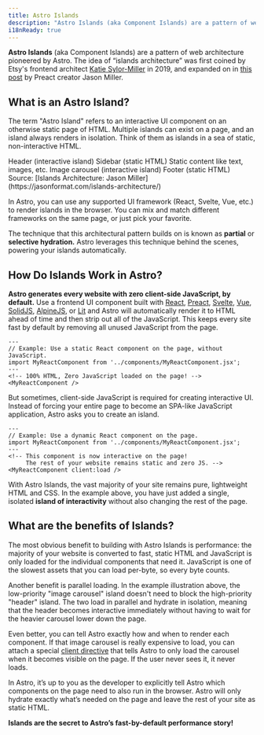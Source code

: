 ```yaml
---
title: Astro Islands
description: "Astro Islands (aka Component Islands) are a pattern of web architecture pioneered by Astro. “Islands architecture” was first coined by Etsy's frontend architect Katie Sylor-Miller in 2019, and expanded on by Preact creator Jason Miller."
i18nReady: true
---
```



**Astro Islands** (aka Component Islands) are a pattern of web architecture pioneered by Astro. The idea of “islands architecture” was first coined by Etsy's frontend architect [Katie Sylor-Miller](https://twitter.com/ksylor) in 2019, and expanded on in [this post](https://jasonformat.com/islands-architecture/) by Preact creator Jason Miller.

## What is an Astro Island?

The term "Astro Island" refers to an interactive UI component on an otherwise static page of HTML. Multiple islands can exist on a page, and an island always renders in isolation. Think of them as islands in a sea of static, non-interactive HTML.

<IslandsDiagram>
  <Fragment slot="headerApp">Header (interactive island)</Fragment>
  <Fragment slot="sidebarApp">Sidebar (static HTML)</Fragment>
  <Fragment slot="main">
    Static content like text, images, etc.
  </Fragment>
  <Fragment slot="carouselApp">Image carousel (interactive island)</Fragment>
  <Fragment slot="footer">Footer (static HTML)</Fragment>
  <Fragment slot="source">Source: [Islands Architecture: Jason Miller](https://jasonformat.com/islands-architecture/)</Fragment>
</IslandsDiagram>

In Astro, you can use any supported UI framework (React, Svelte, Vue, etc.) to render islands in the browser. You can mix and match different frameworks on the same page, or just pick your favorite.

The technique that this architectural pattern builds on is known as **partial** or **selective hydration.** Astro leverages this technique behind the scenes, powering your islands automatically. 

## How Do Islands Work in Astro?

**Astro generates every website with zero client-side JavaScript, by default.** Use a frontend UI component built with [React](https://reactjs.org/), [Preact](https://preactjs.com/), [Svelte](https://svelte.dev/), [Vue](https://vuejs.org/), [SolidJS](https://www.solidjs.com/), [AlpineJS](https://alpinejs.dev/), or [Lit](https://lit.dev/) and Astro will automatically render it to HTML ahead of time and then strip out all of the JavaScript. This keeps every site fast by default by removing all unused JavaScript from the page.

```astro title="src/pages/index.astro"
---
// Example: Use a static React component on the page, without JavaScript.
import MyReactComponent from '../components/MyReactComponent.jsx';
---
<!-- 100% HTML, Zero JavaScript loaded on the page! -->
<MyReactComponent />
```

But sometimes, client-side JavaScript is required for creating interactive UI. Instead of forcing your entire page to become an SPA-like JavaScript application, Astro asks you to create an island.

```astro title="src/pages/index.astro" ins="client:load"
---
// Example: Use a dynamic React component on the page.
import MyReactComponent from '../components/MyReactComponent.jsx';
---
<!-- This component is now interactive on the page! 
     The rest of your website remains static and zero JS. -->
<MyReactComponent client:load />
```

With Astro Islands, the vast majority of your site remains pure, lightweight HTML and CSS. In the example above, you have just added a single, isolated **island of interactivity** without also changing the rest of the page.

## What are the benefits of Islands?

The most obvious benefit to building with Astro Islands is performance: the majority of your website is converted to fast, static HTML and JavaScript is only loaded for the individual components that need it. JavaScript is one of the slowest assets that you can load per-byte, so every byte counts.

Another benefit is parallel loading. In the example illustration above, the low-priority "image carousel" island doesn't need to block the high-priority "header" island. The two load in parallel and hydrate in isolation, meaning that the header becomes interactive immediately without having to wait for the heavier carousel lower down the page.

Even better, you can tell Astro exactly how and when to render each component. If that image carousel is really expensive to load, you can attach a special [client directive](/en/reference/directives-reference/#client-directives) that tells Astro to only load the carousel when it becomes visible on the page. If the user never sees it, it never loads.

In Astro, it’s up to you as the developer to explicitly tell Astro which components on the page need to also run in the browser. Astro will only hydrate exactly what’s needed on the page and leave the rest of your site as static HTML. 

**Islands are the secret to Astro’s fast-by-default performance story!**
